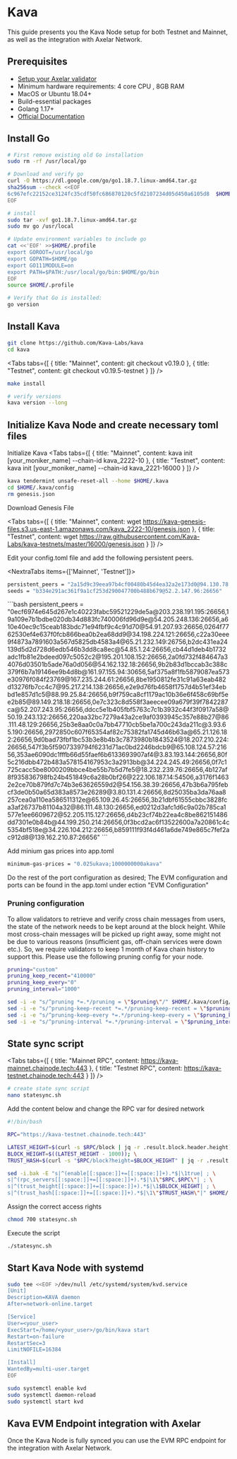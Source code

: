 # Kava


This guide presents you the Kava Node setup for both Testnet and Mainnet, as well as the integration with Axelar Network.

## Prerequisites

- [Setup your Axelar validator](/validator/setup)
- Minimum hardware requirements: 4 core CPU , 8GB RAM
- MacOS or Ubuntu 18.04+
- Build-essential packages
- Golang 1.17+
- [Official Documentation](https://docs.kava.io/docs/participate/validator-node/)

## Install Go
```bash
# First remove existing old Go installation
sudo rm -rf /usr/local/go

# Download and verify go
curl -O https://dl.google.com/go/go1.18.7.linux-amd64.tar.gz
sha256sum --check <<EOF
6c967efc22152ce3124fc35cdf50fc686870120c5fd2107234d05d450a6105d8  $HOME/go1.18.7.linux-amd64.tar.gz
EOF

# install
sudo tar -xvf go1.18.7.linux-amd64.tar.gz
sudo mv go /usr/local

# Update environment variables to include go
cat <<'EOF' >>$HOME/.profile
export GOROOT=/usr/local/go
export GOPATH=$HOME/go
export GO111MODULE=on
export PATH=$PATH:/usr/local/go/bin:$HOME/go/bin
EOF
source $HOME/.profile

# Verify that Go is installed:
go version
```

## Install Kava
```bash
git clone https://github.com/Kava-Labs/kava
cd kava
```

<Tabs tabs={[
{
title: "Mainnet",
content: <CodeBlock language="bash">
git checkout v0.19.0
</CodeBlock>
},
{
title: "Testnet",
content: <CodeBlock language="bash">
git checkout v0.19.5-testnet
</CodeBlock>
}
]} />

```bash
make install

# verify versions
kava version --long
```

## Initialize Kava Node and create necessary toml files

Initialize Kava
<Tabs tabs={[
{
title: "Mainnet",
content: <CodeBlock language="bash">
kava init [your_moniker_name] --chain-id kava_2222-10
</CodeBlock>
},
{
title: "Testnet",
content: <CodeBlock language="bash">
kava init [your_moniker_name] --chain-id kava_2221-16000
</CodeBlock>
}
]} />

```bash
kava tendermint unsafe-reset-all --home $HOME/.kava
cd $HOME/.kava/config
rm genesis.json
```

Download Genesis File

<Tabs tabs={[
{
title: "Mainnet",
content: <CodeBlock language="bash">
wget https://kava-genesis-files.s3.us-east-1.amazonaws.com/kava_2222-10/genesis.json
</CodeBlock>
},
{
title: "Testnet",
content: <CodeBlock language="bash">
wget https://raw.githubusercontent.com/Kava-Labs/kava-testnets/master/16000/genesis.json
</CodeBlock>
}
]} />


Edit your config.toml file and add the following persistent peers.


<NextraTabs items={['Mainnet', 'Testnet']}>
  <NextraTab>
  ```bash
persistent_peers = "2a15d9c39eea97b4cf00480b45d4ea32a2e173d0@94.130.78.22:26656,5a933891627e8bde0c4bd0b43c9f99b706e520a2@141.95.99.214:11656,ab3064c37d406245fa2d6e6109395518e8ac8a4c@95.111.255.148:26656,41d88639239c55fd37279d24df507238e1c417ea@85.237.192.104:26656,b23050c89f8cb2f4099688b2bcd60f49b15f41d1@95.214.53.217:26656,d5db8898d40054c07442f3364b32f7fac2752f5e@188.34.178.92:26656,fc34d9a3aff6026a3dbd531a96a50680df61dd91@50.116.3.21:26656,50e4cad7d5e28f7b6495168f92e12bf810e293fd@142.132.152.187:10856,6885971cdb724fa93034fb9e6a11113a6f555d2a@15.235.53.92:11656,7b5a2b519cb5a7d70f0fc5842829d4cce1262585@65.108.121.153:26656,51cfccb07d5a45efdf98d005159c01f0656751ad@54.165.27.59:26656,f7c894901f450b92614fd051d10854d168ec30b5@65.21.94.20:10856,7393ed21b6dc516fcc0ad33c4fe42bdd295d2795@18.206.217.244:26656,508d7ec33c7f3c9c479ca9b845cadbbefee670f7@162.55.133.237:21656,d68410115d7681196651e7fece9e4cafc0456856@3.0.206.176:26656,4cfdd459466cfd492d66b7a5fe26cde96e35d735@182.48.203.7:26656,63ec88e98fc267fb82fa62a51ca5c0a2c115d749@51.38.53.4:27656,ebc272824924ea1a27ea3183dd0b9ba713494f83@185.16.39.172:26656,4efe3caf3b8c0ca197d40756f3bb1bd6081bf18d@51.210.220.20:36656,c124ce0b508e8b9ed1c5b6957f362225659b5343@136.243.248.185:26656,82588f011491c6100d922d133f52fc23460b9231@95.217.91.233:26656,8b5c4a890c8ae7efbbe3360af71be1c3c3a9e12e@121.78.241.68:46656,ce203135031ab08fc0ddff5bd13806e25f21b91d@3.115.125.121:26656,dcd6026ebe5586ed0e94751090f8290b5997666b@5.189.165.172:26656,bc61c26018f65e54232b7e9e99bf7599dffeb78b@13.56.56.180:26656"\\
seeds = "b334e291ac361f9a1cf253d290047700b488b679@52.2.147.96:26656"
  ```
  </NextraTab>
  <NextraTab>
  ```bash
  persistent_peers = "0ecf6974e645d267e1c40223fabc59521229de5a@203.238.191.195:26656,19a109e7b1bdbe020db34d883fc740006fd96d9e@54.205.248.136:26656,a610e40ec9c15ceab183bdc71e94fbf9c4c91d70@54.91.207.93:26656,0264f7762530ef4e637f0fcb866bea0b2ea68dd9@34.198.224.121:26656,c22a30eee9f4873a7891603a567d5825db4583a4@65.21.232.149:26756,b2dc431ea24139d5d2d728d6edb546b3dd8ca8ec@54.85.1.24:26656,cb44d1deb4b1732adc1fb81e2bdeed097c5052c2@195.201.108.152:26656,2a0fd732f484647a34076d03501b5ade76a0d056@54.162.132.18:26656,9b2b83d1bccab3c388c379f6b7a19146ee9b4d8b@161.97.155.94:30656,5af375a8f1fb5879087ea573e30976f084f23769@167.235.244.61:26656,8be1950812fe31c91a63eab482d13276fb7cc4c7@95.217.214.138:26656,e2e9d76fb4658f1757d4b51ef34ebbd1e857d1c5@88.99.25.84:26656,b9f759ca8cf1179ac10b36e6f458c69bf5ee2b85@89.149.218.18:26656,0e7c323c8d558f3aeecee09a679f39f7842287ca@52.207.243.95:26656,ddcc5e1b405fbf5763c7c1b3932c44f3f0917a58@50.19.243.132:26656,220aa32bc7279a43a2ce9af0393945c357e88b27@86.111.48.129:26656,25b3e8aa0c0a7bb47710cb5be1a700c243da211c@3.93.65.190:26656,2972850c607f65354af82c75382fa1745d46b63a@65.21.126.182:26656,9d0bad73fbf1bc53b3e8b4b3c7873980b1843524@18.207.210.224:26656,547f3b5f5907339794f6231d71ac0bd2246bdcb9@65.108.124.57:21656,353ae6090dc1fffb66d55faef6b6133693907af4@3.83.193.144:26656,80f5c216dbb472b483a578154167953c3a2913bb@34.224.245.49:26656,0f7c1725cacc5be8000209bbce4be55b7b5d7fe5@18.232.239.76:26656,4b127af8f935836798fb24b451849c6a28b0bf26@222.106.187.14:54506,a3176f14632e2ce70b879fd7c74b3e63626559d2@54.156.38.39:26656,47b3b6a795febcf3de0b50a65d383a8573e26289@3.80.131.4:26656,8d25035ba3da76aa8257cea0a110ea586511312e@65.109.26.45:26656,3b21dbf61555cbbc3828fca3af26737b81104a32@86.111.48.130:26656,ed0212d3afc1d6c9a02b785ca1577e1ee6609672@52.205.115.127:26656,d4b23cf74b22ea4c8be862151486dd7301e0b84b@44.199.250.214:26656,0f3bcd2ac6f13522600a7a20861c4c5354bf518e@34.226.104.212:26656,b859111f93f4d461a6de749e865c7fef2ac912d8@139.162.210.87:26656"
  ```
  </NextraTab>
</NextraTabs>

Add minium gas prices into app.toml
```bash
minimum-gas-prices = "0.025ukava;1000000000akava"
```

Do the rest of the port configuration as desired; The EVM configuration and ports can be found in the app.toml under ection "EVM Configuration"

### Pruning configuration

To allow validators to retrieve and verify cross chain messages from users, the state of the network needs to be kept around at the block height. While most cross-chain messages will be picked up right away, some might not be due to various reasons (insufficient gas, off-chain services were down etc.). So, we require validators to keep 1 month of Kava chain history to support this. Please use the following pruning config for your node.

```bash
pruning="custom"
pruning_keep_recent="410000"
pruning_keep_every="0"
pruning_interval="1000"

sed -i -e "s/^pruning *=.*/pruning = \"$pruning\"/" $HOME/.kava/config/app.toml
sed -i -e "s/^pruning-keep-recent *=.*/pruning-keep-recent = \"$pruning_keep_recent\"/" $HOME/.kava/config/app.toml
sed -i -e "s/^pruning-keep-every *=.*/pruning-keep-every = \"$pruning_keep_every\"/" $HOME/.kava/config/app.toml
sed -i -e "s/^pruning-interval *=.*/pruning-interval = \"$pruning_interval\"/" $HOME/.kava/config/app.toml
```

## State sync script

<Tabs tabs={[
{
title: "Mainnet RPC",
content: <CodeBlock language="bash">
https://kava-mainnet.chainode.tech:443
</CodeBlock>
},
{
title: "Testnet RPC",
content: <CodeBlock language="bash">
https://kava-testnet.chainode.tech:443
</CodeBlock>
}
]} />

```bash
# create state sync script
nano statesync.sh
```

Add the content below and change the RPC var for desired network
```bash
#!/bin/bash

RPC="https://kava-testnet.chainode.tech:443"

LATEST_HEIGHT=$(curl -s $RPC/block | jq -r .result.block.header.height); \
BLOCK_HEIGHT=$((LATEST_HEIGHT - 1000)); \
TRUST_HASH=$(curl -s "$RPC/block?height=$BLOCK_HEIGHT" | jq -r .result.block_id.hash)

sed -i.bak -E "s|^(enable[[:space:]]+=[[:space:]]+).*$|\1true| ; \
s|^(rpc_servers[[:space:]]+=[[:space:]]+).*$|\1\"$RPC,$RPC\"| ; \
s|^(trust_height[[:space:]]+=[[:space:]]+).*$|\1$BLOCK_HEIGHT| ; \
s|^(trust_hash[[:space:]]+=[[:space:]]+).*$|\1\"$TRUST_HASH\"|" $HOME/.kava/config/config.toml
```

Assign the correct access rights
```bash
chmod 700 statesync.sh
```

Execute the script
```bash
./statesync.sh
```


## Start Kava Node with systemd
```bash
sudo tee <<EOF >/dev/null /etc/systemd/system/kvd.service
[Unit]
Description=KAVA daemon
After=network-online.target

[Service]
User=<your_user>
ExecStart=/home/<your_user>/go/bin/kava start
Restart=on-failure
RestartSec=3
LimitNOFILE=16384

[Install]
WantedBy=multi-user.target
EOF

sudo systemctl enable kvd
sudo systemctl daemon-reload
sudo systemctl start kvd
```

## Kava EVM Endpoint integration with Axelar

Once the Kava Node is fully synced you can use the EVM RPC endpoint for the integration with Axelar Network.
